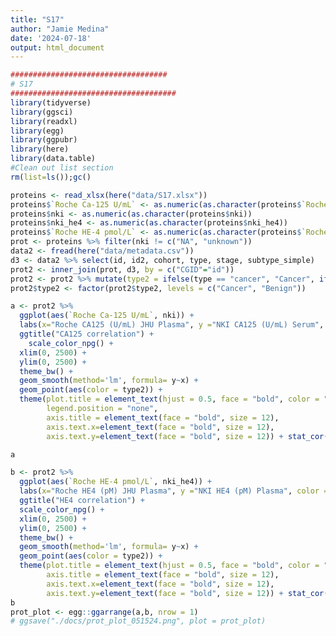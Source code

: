 ```yaml
---
title: "S17"
author: "Jamie Medina"
date: '2024-07-18'
output: html_document
---
```


```r
###################################
# S17
#####################################
library(tidyverse)
library(ggsci)
library(readxl)
library(egg)
library(ggpubr)
library(here)
library(data.table)
#Clean out list section
rm(list=ls());gc()

proteins <- read_xlsx(here("data/S17.xlsx"))
proteins$`Roche Ca-125 U/mL` <- as.numeric(as.character(proteins$`Roche Ca-125 U/mL`))
proteins$nki <- as.numeric(as.character(proteins$nki))
proteins$nki_he4 <- as.numeric(as.character(proteins$nki_he4))
proteins$`Roche HE-4 pmol/L` <- as.numeric(as.character(proteins$`Roche HE-4 pmol/L`))
prot <- proteins %>% filter(nki != c("NA", "unknown"))
data2 <- fread(here("data/metadata.csv"))
d3 <- data2 %>% select(id, id2, cohort, type, stage, subtype_simple)
prot2 <- inner_join(prot, d3, by = c("CGID"="id"))
prot2 <- prot2 %>% mutate(type2 = ifelse(type == "cancer", "Cancer", ifelse(type == "non-cancer", "Benign", "Benign")))
prot2$type2 <- factor(prot2$type2, levels = c("Cancer", "Benign"))

a <- prot2 %>% 
  ggplot(aes(`Roche Ca-125 U/mL`, nki)) +
  labs(x="Roche CA125 (U/mL) JHU Plasma", y ="NKI CA125 (U/mL) Serum", color = "Category") +
  ggtitle("CA125 correlation") +
    scale_color_npg() +
  xlim(0, 2500) +
  ylim(0, 2500) +
  theme_bw() +
  geom_smooth(method='lm', formula= y~x) +
  geom_point(aes(color = type2)) +
  theme(plot.title = element_text(hjust = 0.5, face = "bold", color = "dodgerblue3"),
        legend.position = "none", 
        axis.title = element_text(face = "bold", size = 12),
        axis.text.x=element_text(face = "bold", size = 12), 
        axis.text.y=element_text(face = "bold", size = 12)) + stat_cor(method = "pearson")

a

b <- prot2 %>% 
  ggplot(aes(`Roche HE-4 pmol/L`, nki_he4)) +
  labs(x="Roche HE4 (pM) JHU Plasma", y ="NKI HE4 (pM) Plasma", color = "Category") +
  ggtitle("HE4 correlation") +
  scale_color_npg() +
  xlim(0, 2500) +
  ylim(0, 2500) +
  theme_bw() +
  geom_smooth(method='lm', formula= y~x) +
  geom_point(aes(color = type2)) +
  theme(plot.title = element_text(hjust = 0.5, face = "bold", color = "dodgerblue3"),
        axis.title = element_text(face = "bold", size = 12),
        axis.text.x=element_text(face = "bold", size = 12), 
        axis.text.y=element_text(face = "bold", size = 12)) + stat_cor(method = "pearson")
b
prot_plot <- egg::ggarrange(a,b, nrow = 1)
# ggsave("./docs/prot_plot_051524.png", plot = prot_plot)

```
